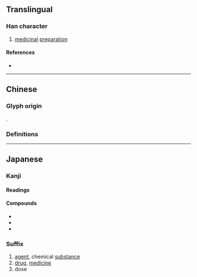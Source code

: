 {{also|劑|剂}}
{{character info}}
==Translingual==
{{Han simplified forms|劑|剤|剂}}

===Han character===
{{Han char|rn=18|rad=刀|as=08|sn=10|four=|canj=XYLLN,YLLN|ids=⿰斉刂}}

# [[medicinal]] [[preparation]]

====References====
* {{Han ref|kx=0141.411|dkj=02076|dj=0321.140|hdz=10345.121|uh=5264|ud=21092}}

----

==Chinese==

===Glyph origin===
{{Han simp|劑|f=齊|t=斉}}.

===Definitions===
{{zh-see|劑|rocs}}

----

==Japanese==
{{ja-kanji forms|剤|劑}}

===Kanji===
{{ja-kanji|grade=c|rs=刀08|kyu=劑}}

====Readings====
{{ja-readings
|goon=ざい, すい
|kanon=すい, せい
|kun=そろえる, ま-ぜる
}}

====Compounds====
* {{ja-r|解%毒剤|げ%どくざい}}
* {{ja-r|幻%覚剤|げん%かくざい}}
* {{ja-r|漂%白剤|ひょう%はくざい}}

===Suffix===
{{ja-pos|suffix|ざい|kyu=劑}}

# [[agent]], chemical [[substance]]
# [[drug]], [[medicine]]
# dose